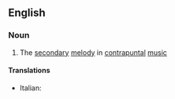 ==English==

===Noun===
{{wikipedia}}
{{en-noun}}

#{{music}} The [[secondary]] [[melody]] in [[contrapuntal]] [[music]]

====Translations====
{{trans-top|countersubject}}
*Italian: {{t-|it|controsoggetto|m}}
{{trans-mid}}

{{trans-bottom}}